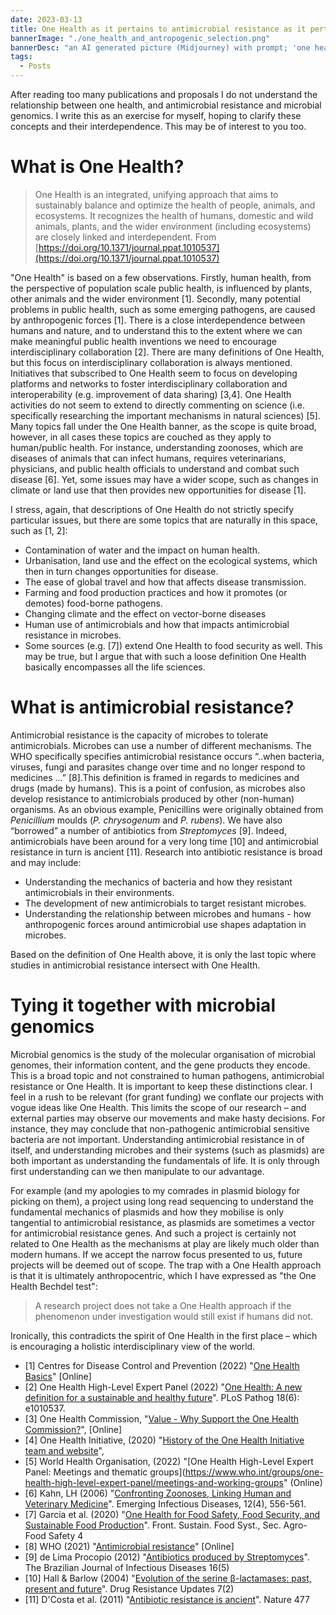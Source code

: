 ```yaml
---
date: 2023-03-13
title: One Health as it pertains to antimicrobial resistance as it pertains to microbial genomics
bannerImage: "./one_health_and_antropogenic_selection.png"
bannerDesc: "an AI generated picture (Midjourney) with prompt; 'one health and antropogenic selection'. You can share and adapt this image following a CC BY-SA 4.0 licence."
tags:
  - Posts
---
```


After reading too many publications and proposals I do not understand the relationship between one health, and antimicrobial resistance and microbial genomics. I write this as an exercise for myself, hoping to clarify these concepts and their interdependence. This may be of interest to you too.

# What is One Health?

> One Health is an integrated, unifying approach that aims to sustainably balance and optimize the health of people, animals, and ecosystems. It recognizes the health of humans, domestic and wild animals, plants, and the wider environment (including ecosystems) are closely linked and interdependent. From [https://doi.org/10.1371/journal.ppat.1010537](https://doi.org/10.1371/journal.ppat.1010537)

"One Health" is based on a few observations. Firstly, human health, from the perspective of population scale public health, is influenced by plants, other animals and the wider environment [1]. Secondly, many potential problems in public health, such as some emerging pathogens, are caused by anthropogenic forces [1]. There is a close interdependence between humans and nature, and to understand this to the extent where we can make meaningful public health inventions we need to encourage interdisciplinary collaboration [2]. There are many definitions of One Health, but this focus on interdisciplinary collaboration is always mentioned. Initiatives that subscribed to One Health seem to focus on developing platforms and networks to foster interdisciplinary collaboration and interoperability (e.g. improvement of data sharing) [3,4]. One Health activities do not seem to extend to directly commenting on science (i.e. specifically researching the important mechanisms in natural sciences) [5]. Many topics fall under the One Health banner, as the scope is quite broad, however, in all cases these topics are couched as they apply to human/public health. For instance, understanding zoonoses, which are diseases of animals that can infect humans, requires veterinarians, physicians, and public health officials to understand and combat such disease [6]. Yet, some issues may have a wider scope, such as changes in climate or land use that then provides new opportunities for disease [1].

I stress, again, that descriptions of One Health do not strictly specify particular issues, but there are some topics that are naturally in this space, such as [1, 2]:

- Contamination of water and the impact on human health.
- Urbanisation, land use and the effect on the ecological systems, which then in turn changes opportunities for disease.
- The ease of global travel and how that affects disease transmission.
- Farming and food production practices and how it promotes (or demotes) food-borne pathogens.
- Changing climate and the effect on vector-borne diseases
- Human use of antimicrobials and how that impacts antimicrobial resistance in microbes.
- Some sources (e.g. [7]) extend One Health to food security as well. This may be true, but I argue that with such a loose definition One Health basically encompasses all the life sciences.

# What is antimicrobial resistance?

Antimicrobial resistance is the capacity of microbes to tolerate antimicrobials. Microbes can use a number of different mechanisms. The WHO specifically specifies antimicrobial resistance occurs “..when bacteria, viruses, fungi and parasites change over time and no longer respond to medicines ...” [8].This definition is framed in regards to medicines and drugs (made by humans). This is a point of confusion, as microbes also develop resistance to antimicrobials produced by other (non-human) organisms. As an obvious example, Penicillins were originally obtained from _Penicillium_ moulds (_P. chrysogenum_ and _P. rubens_). We have also “borrowed” a number of antibiotics from _Streptomyces_ [9]. Indeed, antimicrobials have been around for a very long time [10] and antimicrobial resistance in turn is ancient [11]. Research into antibiotic resistance is broad and may include:

- Understanding the mechanics of bacteria and how they resistant antimicrobials in their environments.
- The development of new antimicrobials to target resistant microbes.
- Understanding the relationship between microbes and humans - how anthropogenic forces around antimicrobial use shapes adaptation in microbes.

Based on the definition of One Health above, it is only the last topic where studies in antimicrobial resistance intersect with One Health.

# Tying it together with microbial genomics

Microbial genomics is the study of the molecular organisation of microbial genomes, their information content, and the gene products they encode. This is a broad topic and not constrained to human pathogens, antimicrobial resistance or One Health. It is important to keep these distinctions clear. I feel in a rush to be relevant (for grant funding) we conflate our projects with vogue ideas like One Health. This limits the scope of our research – and external parties may observe our movements and make hasty decisions. For instance, they may conclude that non-pathogenic antimicrobial sensitive bacteria are not important. Understanding antimicrobial resistance in of itself, and understanding microbes and their systems (such as plasmids) are both important as understanding the fundamentals of life. It is only through first understanding can we then manipulate to our advantage.

For example (and my apologies to my comrades in plasmid biology for picking on them), a project using long read sequencing to understand the fundamental mechanics of plasmids and how they mobilise is only tangential to antimicrobial resistance, as plasmids are sometimes a vector for antimicrobial resistance genes. And such a project is certainly not related to One Health as the mechanisms at play are likely much older than modern humans. If we accept the narrow focus presented to us, future projects will be deemed out of scope. The trap with a One Health approach is that it is ultimately anthropocentric, which I have expressed as "the One Health Bechdel test":

> A research project does not take a One Health approach if the phenomenon under investigation would still exist if humans did not.

Ironically, this contradicts the spirit of One Health in the first place – which is encouraging a holistic interdisciplinary view of the world.

- [1] Centres for Disease Control and Prevention (2022) "[One Health Basics](https://www.cdc.gov/onehealth/basics/index.html)" [Online]
- [2] One Health High-Level Expert Panel (2022) "[One Health: A new definition for a sustainable and healthy future](https://doi.org/10.1371/journal.ppat.1010537)". PLoS Pathog 18(6): e1010537.
- [3] One Health Commission, "[Value - Why Support the One Health Commission?](https://www.onehealthcommission.org/en/sponsorship/why_support_the_commission/)", [Online]
- [4] One Health Initiative, (2020) "[History of the One Health Initiative team and website](https://onehealthinitiative.com/history-of-the-one-health-initiative-team-and-website/)",
- [5] World Health Organisation, (2022) "[One Health High-Level Expert Panel: Meetings and thematic groups](https://www.who.int/groups/one-health-high-level-expert-panel/meetings-and-working-groups" (Online)
- [6] Kahn, LH (2006) "[Confronting Zoonoses, Linking Human and Veterinary Medicine](https://doi.org/10.3201/eid1204.050956)". Emerging Infectious Diseases, 12(4), 556-561.
- [7] Garcia et al. (2020) "[One Health for Food Safety, Food Security, and Sustainable Food Production](https://doi.org/10.3389/fsufs.2020.00001)". Front. Sustain. Food Syst., Sec. Agro-Food Safety 4
- [8] WHO (2021) "[Antimicrobial resistance](https://www.who.int/en/news-room/fact-sheets/detail/antimicrobial-resistance)" [Online]
- [9] de Lima Procopio (2012) "[Antibiotics produced by Streptomyces](https://doi.org/10.1016/j.bjid.2012.08.014)". The Brazilian Journal of Infectious Diseases 16(5)
- [10] Hall & Barlow (2004) "[Evolution of the serine β-lactamases: past, present and future](https://doi.org/10.1016/j.drup.2004.02.003)". Drug Resistance Updates 7(2)
- [11] D'Costa et al. (2011) "[Antibiotic resistance is ancient](https://doi.org/10.1038/nature10388)". Nature 477
